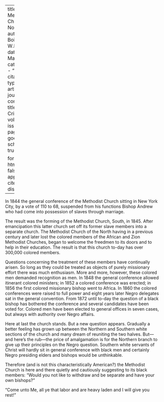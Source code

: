 
---
title: 'The Methodist Church, North'
author: Du Bois, W.E.B.
date: Mar. 1911
categories: 
  - ""
citation: 
  type: article-journal
  container-title: The Crisis
  volume: 1
  issue: 5
  page: 17
google-scholar: true

format:
  html:
    toc: false
    appendix-cite-as: display
---



In 1844 the general conference of the Methodist Church sitting in New York City, by a vote of 110 to 68, suspended from his functions Bishop Andrew who had come into possession of slaves through marriage.

The result was the forming of the Methodist Church, South, in 1845. After emancipation this latter church set off its former slave members into a separate church. The Methodist Church of the North having in a previous century and later lost the colored members of the African and Zion Methodist Churches, began to welcome the freedmen to its doors
and to help in their education. The result is that this church to-day has over 300,000 colored members.

Questions concerning the treatment of these members have continually arisen. So long as they could be treated as objects of purely missionary effort there was much enthusiasm. More and more, however, these colored men demanded recognition as men. In 1848 the general conference allowed itinerant colored ministers; in 1852 a colored conference was erected; in 1856 the first colored missionary bishop went to Africa. In 1860 the colored conferences were raised to full power and eight years later Negro delegates sat in the general convention. From 1872 until to-day the question of a black bishop has bothered the conference and several candidates have been voted for. Colored men have been elected to general offices in seven cases, but always with authority over Negro affairs.

Here at last the church stands. But a new question appears. Gradually a better feeling has grown up between the Northern and Southern white sections of the church and many dream of reuniting the two halves. But---and here's the rub---the price of amalgamation is for the Northern branch to give up their principles on the Negro question. Southern white servants of Christ will hardly sit in general conference with black men and certainly Negro presiding elders and bishops would be unthinkable.

Therefore (and is not this characteristically American?) the Methodist Church is here and there quietly and cautiously suggesting to its black members: "Would you not like to withdraw and be separate and have your own bishops?"

"Come unto Me, all ye that labor and are heavy laden and I will give you rest!"

